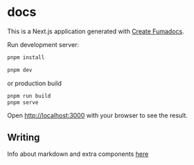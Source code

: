 # docs

This is a Next.js application generated with
[Create Fumadocs](https://github.com/fuma-nama/fumadocs).

Run development server:

```bash
pnpm install
```

```bash
pnpm dev
```

or production build

```bash
pnpm run build
pnpm serve
```

Open [http://localhost:3000](http://localhost:3000) with your browser to see the result.

## Writing

Info about markdown and extra components [here](https://fumadocs.dev/docs/ui/markdown)
